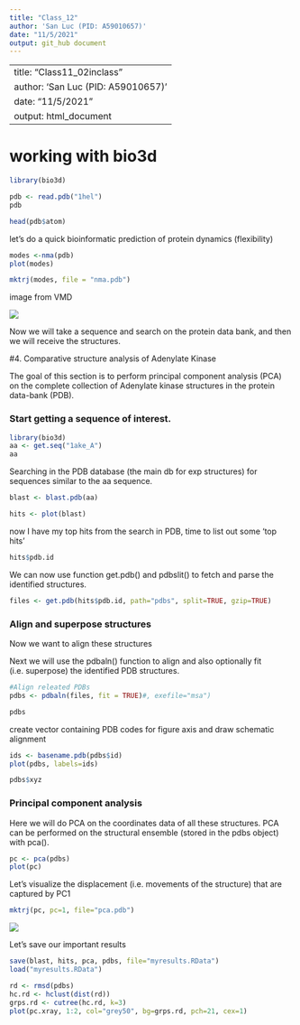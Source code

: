 ```yaml
---
title: "Class_12"
author: 'San Luc (PID: A59010657)'
date: "11/5/2021"
output: git_hub document
---
```


---
title: "Class11_02inclass"
author: 'San Luc (PID: A59010657)'
date: "11/5/2021"
output: html_document
---

# working with bio3d

```r
library(bio3d)

pdb <- read.pdb("1hel")
pdb
```

```r
head(pdb$atom)
```

let's do a quick bioinformatic prediction of protein dynamics
(flexibility)

```r
modes <-nma(pdb)
plot(modes)
```

```r
mktrj(modes, file = "nma.pdb")
```

image from VMD

![](1hel.png)

Now we will take a sequence and search on the protein data bank, and
then we will receive the structures.

\#4. Comparative structure analysis of Adenylate Kinase

The goal of this section is to perform principal component analysis
(PCA) on the complete collection of Adenylate kinase structures in the
protein data-bank (PDB).

### Start getting a sequence of interest.

```r
library(bio3d)
aa <- get.seq("1ake_A")
aa
```

Searching in the PDB database (the main db for exp structures) for
sequences similar to the aa sequence.

```r
blast <- blast.pdb(aa)
```

```r
hits <- plot(blast)
```

now I have my top hits from the search in PDB, time to list out some
'top hits'

```r
hits$pdb.id
```

We can now use function get.pdb() and pdbslit() to fetch and parse the
identified structures.

```r
files <- get.pdb(hits$pdb.id, path="pdbs", split=TRUE, gzip=TRUE)
```

### Align and superpose structures

Now we want to align these structures

Next we will use the pdbaln() function to align and also optionally fit
(i.e. superpose) the identified PDB structures.

```r
#Align releated PDBs
pdbs <- pdbaln(files, fit = TRUE)#, exefile="msa")
```

```r
pdbs
```

create vector containing PDB codes for figure axis and draw schematic
alignment

```r
ids <- basename.pdb(pdbs$id)
plot(pdbs, labels=ids)
```

```r
pdbs$xyz
```

### Principal component analysis

Here we will do PCA on the coordinates data of all these structures. PCA
can be performed on the structural ensemble (stored in the pdbs object)
with pca().

```r
pc <- pca(pdbs)
plot(pc)
```

Let's visualize the displacement (i.e. movements of the structure) that are captured by PC1

```r
mktrj(pc, pc=1, file="pca.pdb")
```

![](pc.png)

Let's save our important results

```r
save(blast, hits, pca, pdbs, file="myresults.RData")
load("myresults.RData")
```


```r
rd <- rmsd(pdbs)
hc.rd <- hclust(dist(rd))
grps.rd <- cutree(hc.rd, k=3)
plot(pc.xray, 1:2, col="grey50", bg=grps.rd, pch=21, cex=1)
```
